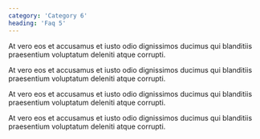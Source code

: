 ```yaml
---
category: 'Category 6'
heading: 'Faq 5'
---
```


At vero eos et accusamus et iusto odio dignissimos ducimus qui blanditiis praesentium voluptatum deleniti atque corrupti.

At vero eos et accusamus et iusto odio dignissimos ducimus qui blanditiis praesentium voluptatum deleniti atque corrupti.

At vero eos et accusamus et iusto odio dignissimos ducimus qui blanditiis praesentium voluptatum deleniti atque corrupti.

At vero eos et accusamus et iusto odio dignissimos ducimus qui blanditiis praesentium voluptatum deleniti atque corrupti.